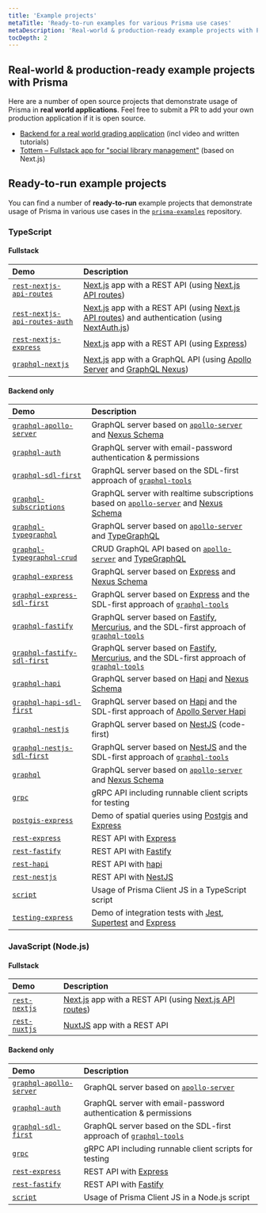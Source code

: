 ```yaml
---
title: 'Example projects'
metaTitle: 'Ready-to-run examples for various Prisma use cases'
metaDescription: 'Real-world & production-ready example projects with Prisma. Here are a number of open source projects that demonstrate usage of Prisma in real world applications.'
tocDepth: 2
---
```


## Real-world & production-ready example projects with Prisma

Here are a number of open source projects that demonstrate usage of Prisma in **real world applications**. Feel free to submit a PR to add your own production application if it is open source.

- [Backend for a real world grading application](https://github.com/2color/real-world-grading-app) (incl video and written tutorials)
- [Tottem – Fullstack app for "social library management"](https://github.com/poulainv/tottem) (based on Next.js)

## Ready-to-run example projects

You can find a number of **ready-to-run** example projects that demonstrate usage of Prisma in various use cases in the [`prisma-examples`](https://github.com/prisma/prisma-examples/) repository.

### TypeScript

#### Fullstack

| Demo                                                                                                                          | Description                                                                                                                                                                                          |
| :---------------------------------------------------------------------------------------------------------------------------- | :--------------------------------------------------------------------------------------------------------------------------------------------------------------------------------------------------- |
| [`rest-nextjs-api-routes`](https://github.com/prisma/prisma-examples/tree/latest/typescript/rest-nextjs-api-routes)           | [Next.js](https://nextjs.org/) app with a REST API (using [Next.js API routes](https://nextjs.org/docs/api-routes/introduction))                                                                     |
| [`rest-nextjs-api-routes-auth`](https://github.com/prisma/prisma-examples/tree/latest/typescript/rest-nextjs-api-routes-auth) | [Next.js](https://nextjs.org/) app with a REST API (using [Next.js API routes](https://nextjs.org/docs/api-routes/introduction)) and authentication (using [NextAuth.js](https://next-auth.js.org/)) |
| [`rest-nextjs-express`](https://github.com/prisma/prisma-examples/tree/latest/typescript/rest-nextjs-express)                 | [Next.js](https://nextjs.org/) app with a REST API (using [Express](https://expressjs.com/))                                                                                                         |
| [`graphql-nextjs`](https://github.com/prisma/prisma-examples/tree/latest/typescript/graphql-nextjs)                           | [Next.js](https://nextjs.org/) app with a GraphQL API (using [Apollo Server](https://github.com/apollographql/apollo-server) and [GraphQL Nexus](https://github.com/graphql-nexus/nexus))            |

#### Backend only

| Demo                                                                                                                      | Description                                                                                                                                                                          |
| :------------------------------------------------------------------------------------------------------------------------ | :----------------------------------------------------------------------------------------------------------------------------------------------------------------------------------- |
| [`graphql-apollo-server`](https://github.com/prisma/prisma-examples/tree/latest/typescript/graphql-apollo-server)         | GraphQL server based on [`apollo-server`](https://www.apollographql.com/docs/apollo-server/) and [Nexus Schema](https://github.com/graphql-nexus/schema)                             |
| [`graphql-auth`](https://github.com/prisma/prisma-examples/tree/latest/typescript/graphql-auth)                           | GraphQL server with email-password authentication & permissions                                                                                                                      |
| [`graphql-sdl-first`](https://github.com/prisma/prisma-examples/tree/latest/typescript/graphql-sdl-first)                 | GraphQL server based on the SDL-first approach of [`graphql-tools`](https://www.apollographql.com/docs/graphql-tools/)                                                               |
| [`graphql-subscriptions`](https://github.com/prisma/prisma-examples/tree/latest/typescript/subscriptions-pubsub)          | GraphQL server with realtime subscriptions based on [`apollo-server`](https://www.apollographql.com/docs/apollo-server/) and [Nexus Schema](https://github.com/graphql-nexus/schema) |
| [`graphql-typegraphql`](https://github.com/prisma/prisma-examples/tree/latest/typescript/graphql-typegraphql)             | GraphQL server based on [`apollo-server`](https://www.apollographql.com/docs/apollo-server) and [TypeGraphQL](https://github.com/MichalLytek/type-graphql)
| [`graphql-typegraphql-crud`](https://github.com/prisma/prisma-examples/tree/latest/typescript/graphql-typegraphql-crud)             | CRUD GraphQL API based on [`apollo-server`](https://www.apollographql.com/docs/apollo-server) and [TypeGraphQL](https://github.com/MichalLytek/type-graphql)                                 |
| [`graphql-express`](https://github.com/prisma/prisma-examples/tree/latest/typescript/graphql-express)                     | GraphQL server based on [Express](https://expressjs.com/) and [Nexus Schema](https://github.com/graphql-nexus/schema)                                                                |
| [`graphql-express-sdl-first`](https://github.com/prisma/prisma-examples/tree/latest/typescript/graphql-express-sdl-first) | GraphQL server based on [Express](https://expressjs.com/) and the SDL-first approach of [`graphql-tools`](https://www.apollographql.com/docs/graphql-tools/)                         |
| [`graphql-fastify`](https://github.com/prisma/prisma-examples/tree/latest/typescript/graphql-fastify) | GraphQL server based on [Fastify](https://fastify.io/), [Mercurius](https://mercurius.dev/), and the SDL-first approach of [`graphql-tools`](https://www.graphql-tools.com/docs/generate-schema/)                         |
| [`graphql-fastify-sdl-first`](https://github.com/prisma/prisma-examples/tree/latest/typescript/graphql-fastify-sdl-first) | GraphQL server based on [Fastify](https://fastify.io/), [Mercurius](https://mercurius.dev/), and the SDL-first approach of [`graphql-tools`](https://www.graphql-tools.com/docs/generate-schema/)                         |
| [`graphql-hapi`](https://github.com/prisma/prisma-examples/tree/latest/typescript/graphql-hapi)                     | GraphQL server based on [Hapi](https://hapi.dev/) and [Nexus Schema](https://github.com/graphql-nexus/schema)                                                                |
| [`graphql-hapi-sdl-first`](https://github.com/prisma/prisma-examples/tree/latest/typescript/graphql-hapi-sdl-first) | GraphQL server based on [Hapi](https://hapi.dev/) and the SDL-first approach of [Apollo Server Hapi](https://github.com/apollographql/apollo-server/tree/main/packages/apollo-server-hapi)                         |
| [`graphql-nestjs`](https://github.com/prisma/prisma-examples/tree/latest/typescript/graphql-nestjs)                       | GraphQL server based on [NestJS](https://nestjs.com/) (code-first)                                                                                                                   |
| [`graphql-nestjs-sdl-first`](https://github.com/prisma/prisma-examples/tree/latest/typescript/graphql-nestjs-sdl-first)   | GraphQL server based on [NestJS](https://nestjs.com/) and the SDL-first approach of [`graphql-tools`](https://www.apollographql.com/docs/graphql-tools/)                             |
| [`graphql`](https://github.com/prisma/prisma-examples/tree/latest/typescript/graphql) | GraphQL server based on [`apollo-server`](https://www.apollographql.com/docs/apollo-server) and [Nexus Schema](https://github.com/graphql-nexus/schema) |
| [`grpc`](https://github.com/prisma/prisma-examples/tree/latest/typescript/grpc) | gRPC API including runnable client scripts for testing |
| [`postgis-express`](https://github.com/prisma/prisma-examples/tree/latest/typescript/postgis-express) | Demo of spatial queries using [Postgis](http://postgis.net/) and [Express](https://expressjs.com/) |
| [`rest-express`](https://github.com/prisma/prisma-examples/tree/latest/typescript/rest-express) | REST API with [Express](https://expressjs.com/) |
| [`rest-fastify`](https://github.com/prisma/prisma-examples/tree/latest/typescript/rest-fastify) | REST API with [Fastify](https://www.fastify.io/) |
| [`rest-hapi`](https://github.com/prisma/prisma-examples/tree/latest/typescript/rest-hapi) | REST API with [hapi](https://hapi.dev/) |
| [`rest-nestjs`](https://github.com/prisma/prisma-examples/tree/latest/typescript/rest-nestjs) | REST API with [NestJS](https://docs.nestjs.com/) |
| [`script`](https://github.com/prisma/prisma-examples/tree/latest/typescript/script) | Usage of Prisma Client JS in a TypeScript script |
| [`testing-express`](https://github.com/prisma/prisma-examples/tree/latest/typescript/testing-express) | Demo of integration tests with [Jest](https://jestjs.io/), [Supertest](https://github.com/visionmedia/supertest) and [Express](https://expressjs.com/) |

### JavaScript (Node.js)

#### Fullstack

| Demo                                                                                          | Description                                                                                                                      |
| :-------------------------------------------------------------------------------------------- | :------------------------------------------------------------------------------------------------------------------------------- |
| [`rest-nextjs`](https://github.com/prisma/prisma-examples/tree/latest/javascript/rest-nextjs) | [Next.js](https://nextjs.org/) app with a REST API (using [Next.js API routes](https://nextjs.org/docs/api-routes/introduction)) |
| [`rest-nuxtjs`](https://github.com/prisma/prisma-examples/tree/latest/javascript/rest-nuxtjs) | [NuxtJS](https://nuxtjs.org/) app with a REST API                                                                                |

#### Backend only

| Demo                                                                                                              | Description                                                                                                            |
| :---------------------------------------------------------------------------------------------------------------- | :--------------------------------------------------------------------------------------------------------------------- |
| [`graphql-apollo-server`](https://github.com/prisma/prisma-examples/tree/latest/javascript/graphql-apollo-server) | GraphQL server based on [`apollo-server`](https://www.apollographql.com/docs/apollo-server/)                           |
| [`graphql-auth`](https://github.com/prisma/prisma-examples/tree/latest/javascript/graphql-auth)                   | GraphQL server with email-password authentication & permissions                                                        |
| [`graphql-sdl-first`](https://github.com/prisma/prisma-examples/tree/latest/javascript/graphql-sdl-first)         | GraphQL server based on the SDL-first approach of [`graphql-tools`](https://www.apollographql.com/docs/graphql-tools/) |
| [`grpc`](https://github.com/prisma/prisma-examples/tree/latest/javascript/grpc)                                   | gRPC API including runnable client scripts for testing                                                                 |
| [`rest-express`](https://github.com/prisma/prisma-examples/tree/latest/javascript/rest-express)                   | REST API with [Express](https://expressjs.com/)                                                                        |
| [`rest-fastify`](https://github.com/prisma/prisma-examples/tree/latest/javascript/rest-fastify)                   | REST API with [Fastify](https://www.fastify.io/)                                                                       |
| [`script`](https://github.com/prisma/prisma-examples/tree/latest/javascript/script)                               | Usage of Prisma Client JS in a Node.js script                                                                          |
